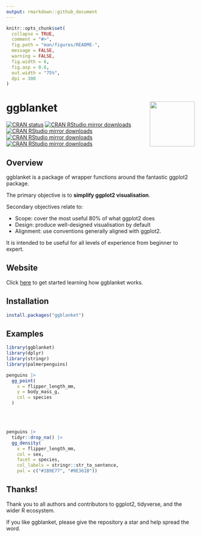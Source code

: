 ```yaml
---
output: rmarkdown::github_document
---
```


<!-- README.md is generated from README.Rmd. Please edit that file -->

```r
knitr::opts_chunk$set(
  collapse = TRUE,
  comment = "#>",
  fig.path = "man/figures/README-",
  message = FALSE,
  warning = FALSE,
  fig.width = 6,
  fig.asp = 0.6,
  out.width = "75%",
  dpi = 300
)
```

# ggblanket <img src="man/figures/logo.png" align="right" width="120" />

<!-- badges: start -->
  [![CRAN status](https://www.r-pkg.org/badges/version/ggblanket)](https://CRAN.R-project.org/package=ggblanket)
[![CRAN RStudio mirror downloads](https://cranlogs.r-pkg.org/badges/grand-total/ggblanket?color=lightgrey)](https://r-pkg.org/pkg/ggblanket)
[![CRAN RStudio mirror downloads](https://cranlogs.r-pkg.org/badges/last-month/ggblanket?color=lightgrey)](https://r-pkg.org/pkg/ggblanket)
[![CRAN RStudio mirror downloads](https://cranlogs.r-pkg.org/badges/last-week/ggblanket?color=lightgrey)](https://r-pkg.org/pkg/ggblanket)
[![CRAN RStudio mirror downloads](https://cranlogs.r-pkg.org/badges/last-day/ggblanket?color=lightgrey)](https://r-pkg.org/pkg/ggblanket)
<!-- badges: end -->

## Overview

ggblanket is a package of wrapper functions around the fantastic ggplot2 package.

The primary objective is to **simplify ggplot2 visualisation**.

Secondary objectives relate to:

* Scope: cover the most useful 80% of what ggplot2 does
* Design: produce well-designed visualisation by default
* Alignment: use conventions generally aligned with ggplot2. 

It is intended to be useful for all levels of experience from beginner to expert.

## Website

Click [here](https://davidhodge931.github.io/ggblanket/articles/ggblanket.html) to get started learning how ggblanket works.

## Installation

``` r
install.packages("ggblanket")
```
## Examples

```r
library(ggblanket)
library(dplyr)
library(stringr)
library(palmerpenguins)

penguins |>
  gg_point(
    x = flipper_length_mm,
    y = body_mass_g,
    col = species
  )
```
<br>
<br>  
```r
penguins |>
  tidyr::drop_na() |> 
  gg_density(
    x = flipper_length_mm,
    col = sex,
    facet = species,
    col_labels = stringr::str_to_sentence,
    pal = c("#1B9E77", "#9E361B"))
```

## Thanks!

Thank you to all authors and contributors to ggplot2, tidyverse, and the wider R ecosystem. 

If you like ggblanket, please give the repository a star and help spread the word.
